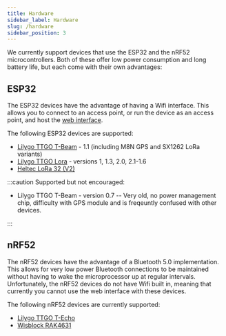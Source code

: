 ```yaml
---
title: Hardware
sidebar_label: Hardware
slug: /hardware
sidebar_position: 3
---
```


We currently support devices that use the ESP32 and the nRF52 microcontrollers. Both of these offer low power consumption and long battery life, but each come with their own advantages:

## ESP32

The ESP32 devices have the advantage of having a Wifi interface. This allows you to connect to an access point, or run the device as an access point, and host the [web interface](/docs/software/web).

The following ESP32 devices are supported:

- [Lilygo TTGO T-Beam](/docs/hardware/supported/tbeam) - 1.1 (including M8N GPS and SX1262 LoRa variants)
- [Lilygo TTGO Lora](/docs/hardware/supported/lora) - versions 1, 1.3, 2.0, 2.1-1.6
- [Heltec LoRa 32 (V2)](/docs/hardware/supported/heltec)

:::caution
Supported but not encouraged:

- Lilygo TTGO T-Beam - version 0.7 -- Very old, no power management chip, difficulty with GPS module and is freqeuntly confused with other devices.

:::

## nRF52

The nRF52 devices have the advantage of a Bluetooth 5.0 implementation. This allows for very low power Bluetooth connections to be maintained without having to wake the microprocessor up at regular intervals. Unfortunately, the nRF52 devices do not have Wifi built in, meaning that currently you cannot use the web interface with these devices.

The following nRF52 devices are currently supported:

- [Lilygo TTGO T-Echo](/docs/hardware/supported/techo)
- [Wisblock RAK4631](/docs/hardware/supported/wisBlock)
